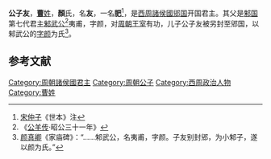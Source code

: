 {{Dablink|本条目是[[郳国|郳国]]的开国国君。關於鲁国[[季孙氏|季孙氏]]的第一代宗主公子友，请参见'''[[季成子|季成子]]'''。}}
'''公子友'''，[[曹姓|'''曹'''姓]]，'''顏'''氏，名'''友'''，一名'''肥'''<ref>[[宋仲子|宋仲子]]《世本》注</ref>，是[[西周|西周]][[諸侯國|諸侯國]][[郳国|郳国]]开国君主。其父是[[邾国|邾国]]第七代君主[[邾武公|邾武公]]<ref>《[[公羊传|公羊传]]·昭公三十一年》
</ref>夷甫，字颜，对[[周朝王室|周朝王室]]有功，儿子公子友被另封至郳国，以邾武公的[[表字|字]][[颜姓|颜]]为氏<ref>[[颜真卿|颜真卿]]《家庙碑》：“……邾武公，名夷甫，字颜。子友别封郳，为小邾子，遂以颜为氏。”  </ref>。

==参考文献==
{{Reflist|2}}

{{start box}}
{{s-before|無，首任}}
{{s-title|[[西周|西周]][[郳国|郳国]]君主|}}
{{s-after|此後世系失考<br />[[郳犁来|郳犁来]]}}
{{end box}}

[[Category:周朝諸侯國君主|Category:周朝諸侯國君主]]
[[Category:周朝公子|Category:周朝公子]]
[[Category:西周政治人物|Category:西周政治人物]]
[[Category:曹姓|Category:曹姓]]